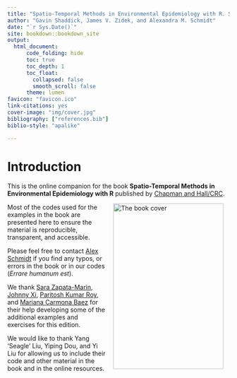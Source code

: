 ```yaml
--- 
title: "Spatio-Temporal Methods in Environmental Epidemiology with R. Second Edition"
author: "Gavin Shaddick, James V. Zidek, and Alexandra M. Schmidt"
date: "`r Sys.Date()`"
site: bookdown::bookdown_site
output:
  html_document:
      code_folding: hide
      toc: true
      toc_depth: 1
      toc_float:
        collapsed: false
        smooth_scroll: false
      theme: lumen
favicon: "favicon.ico"
link-citations: yes
cover-image: "img/cover.jpg"
bibliography: ["references.bib"]
biblio-style: "apalike"

---
```


# Introduction {-}

This is the online companion for the book **Spatio-Temporal Methods in Environmental Epidemiology with R** published by [Chapman and Hall/CRC](https://www.taylorfrancis.com/books/mono/10.1201/b18600/spatio-temporal-methods-environmental-epidemiology-gavin-shaddick-james-zidek).

<a href="https://www.taylorfrancis.com/books/mono/10.1201/b18600/spatio-temporal-methods-environmental-epidemiology-gavin-shaddick-james-zidek"><img src="img/cover.jpg" width="250" height="375" alt="The book cover" align="right" style="margin: 0 1em 0 1em" /></a>

Most of the codes used for the examples in the book are presented here to ensure the material is reproducible, transparent, and accessible. 

Please feel free to contact [Alex Schmidt](https://alex-schmidt.research.mcgill.ca/) if you find any typos, or errors in the book or in our codes (*Errare humanum est*).


We thank [Sara Zapata-Marin](https://github.com/SaraZM), [Johnny Xi](https://xijohnny.github.io/),  [Paritosh Kumar Roy](https://github.com/paritoshkroy), and [Mariana Carmona Baez](https://github.com/mcarmonabaez) for their help developing some of the additional examples and exercises for this edition. 


We would like to thank Yang ‘Seagle’ Liu, Yiping Dou, and Yi Liu for allowing us to include their code and other material in the book and in the online resources.





